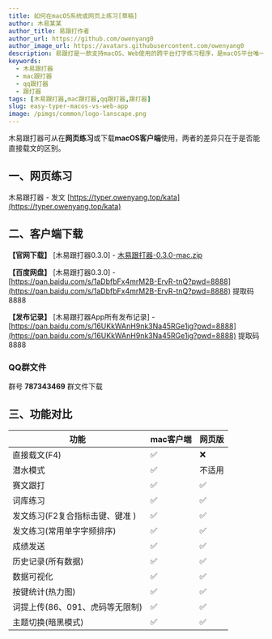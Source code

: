 ```yaml
---
title: 如何在macOS系统或网页上练习[草稿]
author: 木易某某
author_title: 易跟打作者
author_url: https://github.com/owenyang0
author_image_url: https://avatars.githubusercontent.com/owenyang0
description: 易跟打是一款支持macOS、Web使用的跨平台打字练习程序，是macOS平台唯一的、可直接通过QQ群载文的跟打器
keywords:
  - 木易跟打器
  - mac跟打器
  - qq跟打器
  - 跟打器
tags: [木易跟打器,mac跟打器,qq跟打器,跟打器]
slug: easy-typer-macos-vs-web-app
image: /pimgs/common/logo-lanscape.png
---
```


木易跟打器可从在**网页练习**或下载**macOS客户端**使用，两者的差异只在于是否能直接载文的区别。

<!--truncate-->

## 一、网页练习
木易跟打器 - 发文 [https://typer.owenyang.top/kata](https://typer.owenyang.top/kata)

## 二、客户端下载
**【官网下载】** [木易跟打器0.3.0] - [木易跟打器-0.3.0-mac.zip](http://static.owenyang.top/typers/%E6%9C%A8%E6%98%93%E8%B7%9F%E6%89%93%E5%99%A8-0.3.0-mac.zip)

**【百度网盘】** [木易跟打器0.3.0] - [https://pan.baidu.com/s/1aDbfbFx4mrM2B-ErvR-tnQ?pwd=8888](https://pan.baidu.com/s/1aDbfbFx4mrM2B-ErvR-tnQ?pwd=8888) 提取码8888

**【发布记录】** [木易跟打器App所有发布记录] - [https://pan.baidu.com/s/16UKkWAnH9nk3Na45RGe1jg?pwd=8888](https://pan.baidu.com/s/16UKkWAnH9nk3Na45RGe1jg?pwd=8888) 提取码8888

### QQ群文件
群号 **787343469** 群文件下载

## 三、功能对比

| 功能                            | mac客户端 | 网页版 |
|---------------------------------|-----------|--------|
| 直接载文(F4)                    | ✅         | ❌      |
| 潜水模式                        | ✅         | 不适用 |
| 赛文跟打                        | ✅         | ✅      |
| 词库练习                        | ✅         | ✅      |
| 发文练习(F2复合指标击键、键准 ) | ✅         | ✅      |
| 发文练习(常用单字字频排序)      | ✅         | ✅      |
| 成绩发送      | ✅         | ✅      |
| 历史记录(所有数据)              | ✅         | ✅      |
| 数据可视化                      | ✅         | ✅      |
| 按键统计(热力图)                | ✅         | ✅      |
| 词提上传(86、091、虎码等无限制) | ✅         | ✅      |
| 主题切换(暗黑模式)              | ✅         | ✅      |
